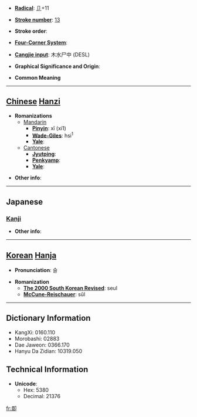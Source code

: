 * '''[[Wiktionary:Chinese radical index| Radical]]''': [[Wiktionary:Chinese radical index 卩|卩]]+11

* '''[[Wiktionary:Chinese total strokes index|Stroke number]]''': [[Wiktionary:Chinese total strokes index 13|13]]

* '''Stroke order''': 

* '''[[Wiktionary:Chinese four corner index|Four-Corner System]]''': 

* '''[[Wiktionary:Chinese Cangjie index|Cangjie input]]''': 木水尸中 (DESL)

* '''Graphical Significance and Origin''': 

* '''Common Meaning'''

----

== [[Chinese]] [[Hanzi]] ==

* '''Romanizations'''
** [[Mandarin]]
*** '''[[Pinyin]]''': xī (xi1)
*** '''[[Wade-Giles]]''': hsi<sup>1</sup>
*** '''[[Yale]]''': 
**[[Cantonese]]
***'''[[Jyutping]]''':
***'''[[Penkyamp]]''': 
***'''[[Yale]]''': 

* '''Other info''': 

----

==Japanese==
===[[Kanji]]===
{{kanji|on readings=[[しつ]] (shitsu)|kun readings=}}

* '''Other info''':  

----

== [[Korean]] [[Hanja]] ==

* '''Pronunciation''': 슬

* '''Romanization'''
** '''[[The 2000 South Korean Revised Romanization|The 2000 South Korean Revised]]''': seul
** '''[[McCune-Reischauer]]''': sŭl

----

== Dictionary Information ==

* KangXi: 0160.110
* Morobashi: 02883
* Dae Jaweon: 0366.170
* Hanyu Da Zidian: 10319.050

== Technical Information ==

* '''Unicode''':
** Hex: 5380
** Decimal: 21376

[[fr:厀]]